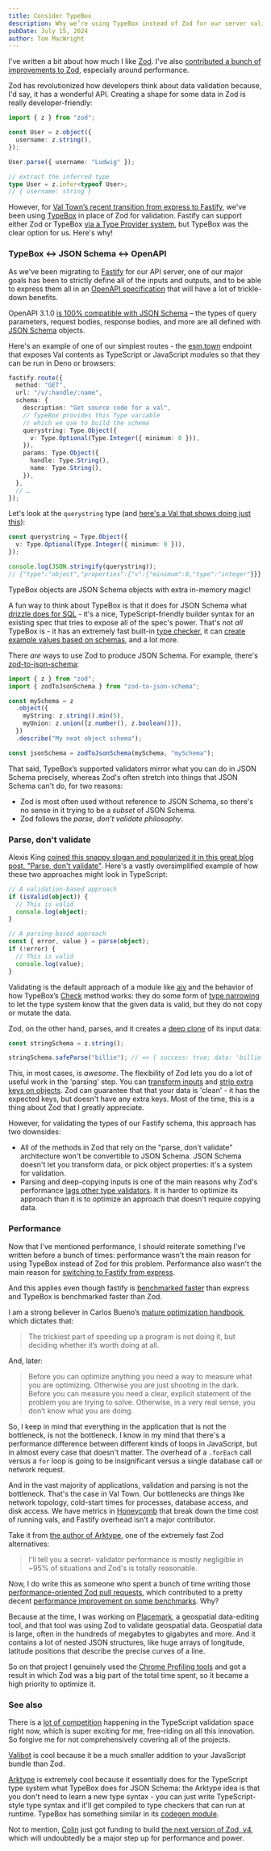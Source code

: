 ```yaml
---
title: Consider TypeBox
description: Why we’re using TypeBox instead of Zod for our server validation layer
pubDate: July 15, 2024
author: Tom MacWright
---
```


I've written a bit about how much I like [Zod](https://zod.dev/). I've also [contributed a bunch of improvements to Zod](https://github.com/colinhacks/zod/pulls?q=is%3Apr+author%3Atmcw+is%3Aclosed), especially around performance.

Zod has revolutionized how developers think about data validation because, I'd say, it has a wonderful API. Creating a shape for some data in Zod is really developer-friendly:

```ts
import { z } from "zod";

const User = z.object({
  username: z.string(),
});

User.parse({ username: "Ludwig" });

// extract the inferred type
type User = z.infer<typeof User>;
// { username: string }
```

However, for [Val Town’s recent transition from express to Fastify](https://blog.val.town/blog/fastify/), we've been using [TypeBox](https://github.com/sinclairzx81/typebox) in place of Zod for validation. Fastify can support either Zod or TypeBox [via a Type Provider system](https://fastify.dev/docs/latest/Reference/Type-Providers/), but TypeBox was the clear option for us. Here's why!

### TypeBox ↔ JSON Schema ↔ OpenAPI

As we've been migrating to [Fastify](https://fastify.io/) for our API server, one of our major goals has been to strictly define all of the inputs and outputs, and to be able to express them all in an [OpenAPI specification](https://en.wikipedia.org/wiki/OpenAPI_Specification) that will have a lot of trickle-down benefits.

OpenAPI 3.1.0 [is 100% compatible with JSON Schema](https://www.openapis.org/blog/2021/02/18/openapi-specification-3-1-released) – the types of query parameters, request bodies, response bodies, and more are all defined with [JSON Schema](https://json-schema.org/) objects.

Here's an example of one of our simplest routes - the [esm.town](https://docs.val.town/api/esm-town/) endpoint that exposes Val contents as TypeScript or JavaScript modules so that they can be run in Deno or browsers:

```ts
fastify.route({
  method: "GET",
  url: "/v/:handle/:name",
  schema: {
    description: "Get source code for a val",
    // TypeBox provides this Type variable
    // which we use to build the schema
    querystring: Type.Object({
      v: Type.Optional(Type.Integer({ minimum: 0 })),
    }),
    params: Type.Object({
      handle: Type.String(),
      name: Type.String(),
    }),
  },
  // …
});
```

Let's look at the `querystring` type (and [here's a Val that shows doing just this](https://www.val.town/v/tmcw/typeboxExample)):

```ts
const querystring = Type.Object({
  v: Type.Optional(Type.Integer({ minimum: 0 })),
});

console.log(JSON.stringify(querystring));
// {"type":"object","properties":{"v":{"minimum":0,"type":"integer"}}}
```

TypeBox objects are JSON Schema objects with extra in-memory magic!

A fun way to think about TypeBox is that it does for JSON Schema what [drizzle does for SQL](https://orm.drizzle.team/) - it's a nice, TypeScript-friendly builder syntax for an existing spec that tries to expose all of the spec's power. That's not _all_ TypeBox is -
it has an extremely fast built-in [type checker](https://github.com/sinclairzx81/typebox?tab=readme-ov-file#typecheck),
it can [create example values based on schemas](https://github.com/sinclairzx81/typebox?tab=readme-ov-file#values), and a lot more.

There _are_ ways to use Zod to produce JSON Schema. For example, there's [zod-to-json-schema](https://github.com/StefanTerdell/zod-to-json-schema):

```ts
import { z } from "zod";
import { zodToJsonSchema } from "zod-to-json-schema";

const mySchema = z
  .object({
    myString: z.string().min(5),
    myUnion: z.union([z.number(), z.boolean()]),
  })
  .describe("My neat object schema");

const jsonSchema = zodToJsonSchema(mySchema, "mySchema");
```

That said, TypeBox’s supported validators mirror what you can do in JSON Schema precisely, whereas Zod's often stretch into things that JSON Schema can't do, for two reasons:

- Zod is most often used without reference to JSON Schema, so there's no sense in it trying to be a _subset_ of JSON Schema.
- Zod follows the _parse, don't validate philosophy_.

### Parse, don't validate

Alexis King [coined this snappy slogan and popularized it in this great blog post, "Parse, don't validate"](https://lexi-lambda.github.io/blog/2019/11/05/parse-don-t-validate/). Here's a vastly oversimplified example of how these two approaches might look in TypeScript:

```ts
// A validation-based approach
if (isValid(object)) {
  // This is valid
  console.log(object);
}

// A parsing-based approach
const { error, value } = parse(object);
if (!error) {
  // This is valid
  console.log(value);
}
```

Validating is the default approach of a module like [ajv](https://ajv.js.org/guide/typescript.html#utility-types-for-schemas) and the behavior of how TypeBox’s [Check](https://github.com/sinclairzx81/typebox?tab=readme-ov-file#check) method works: they do some form of [type narrowing](https://www.typescriptlang.org/docs/handbook/2/narrowing.html) to let the type system know that the given data is valid, but they do not copy or mutate the data.

Zod, on the other hand, parses, and it creates a [deep clone](https://zod.dev/?id=parse) of its input data:

```ts
const stringSchema = z.string();

stringSchema.safeParse("billie"); // => { success: true; data: 'billie' }
```

This, in most cases, is _awesome_. The flexibility of Zod lets you do a lot of useful work in the 'parsing' step. You can [transform inputs](https://zod.dev/?id=transform) and [strip extra keys on objects](https://zod.dev/?id=strip). Zod can guarantee that that your data is 'clean' - it has the expected keys, but doesn't have any extra keys. Most of the time, this is a thing about Zod that I greatly appreciate.

However, for validating the types of our Fastify schema, this approach has two downsides:

- All of the methods in Zod that rely on the "parse, don't validate" architecture won't be convertible to JSON Schema. JSON Schema doesn't let you transform data, or pick object properties: it's a system for validation.
- Parsing and deep-copying inputs is one of the main reasons why Zod's performance [lags other type validators](https://moltar.github.io/typescript-runtime-type-benchmarks/). It is harder to optimize its approach than it is to optimize an approach that doesn't require copying data.

### Performance

Now that I've mentioned performance, I should reiterate something I've written before a bunch of times: performance wasn't the main reason for using TypeBox instead of Zod for this problem. Performance also wasn't the main reason for [switching to Fastify from express](https://blog.val.town/blog/fastify/).

And this applies even though fastify is [benchmarked faster](https://fastify.dev/benchmarks/) than express and TypeBox is benchmarked faster than Zod.

I am a strong believer in Carlos Bueno’s [mature optimization handbook](https://carlos.bueno.org/optimization/), which dictates that:

> The trickiest part of speeding up a program is not doing it, but deciding whether it’s worth doing at all.

And, later:

> Before you can optimize anything you need a way to measure what you are optimizing. Otherwise you are just shooting in the dark. Before you can measure you need a clear, explicit statement of the problem you are trying to solve. Otherwise, in a very real sense, you don’t know what you are doing.

So, I keep in mind that everything in the application that is not the bottleneck, is not the bottleneck. I know in my mind that there's a performance difference between different kinds of loops in JavaScript, but in almost every case that doesn't matter.
The overhead of a `.forEach` call versus a `for` loop is going to be
insignificant versus a single database call or network request.

And in the vast majority of applications, validation and parsing is
not the bottleneck. That's the case in Val Town. Our bottlenecks are things like network topology, cold-start times for processes, database access, and disk access. We have metrics in [Honeycomb](https://www.honeycomb.io/) that break down the time cost of running vals, and Fastify overhead isn't a major contributor.

Take it from [the author of Arktype](https://www.reddit.com/r/typescript/comments/17cmt0q/comment/k5rcmvi/), one of the extremely fast Zod alternatives:

> I'll tell you a secret- validator performance is mostly negligible in ~95% of situations and Zod's is totally reasonable.

Now, I do write this as someone who spent a bunch of time writing those [performance-oriented Zod pull requests](https://github.com/colinhacks/zod/pulls?q=is%3Apr+author%3Atmcw+is%3Aclosed), which contributed to a pretty decent [performance improvement on some benchmarks](https://observablehq.com/@tmcw/zod-perf-by-versions). Why?

Because at the time, I was working on [Placemark](https://play.placemark.io/), a geospatial data-editing tool, and that tool was using Zod to validate geospatial data. Geospatial data is large, often in the hundreds of megabytes to gigabytes and more. And it contains a lot of nested JSON structures, like huge arrays of longitude, latitude positions that describe the precise curves of a line.

So on that project I genuinely used the [Chrome Profiling tools](https://developer.chrome.com/docs/devtools/performance) and got a result in which Zod was a big part of the total time spent, so it became a high priority to optimize it.

### See also

There is a [lot of competition](https://npmtrends.com/@badrap/valita-vs-@sinclair/typebox-vs-arktype-vs-valibot-vs-zod) happening in the TypeScript validation space right now, which is super exciting for me, free-riding on all this innovation. So forgive me for not comprehensively covering all of the projects.

[Valibot](https://github.com/fabian-hiller/valibot) is cool because it be a much smaller addition to your JavaScript bundle than Zod.

[Arktype](https://github.com/arktypeio/arktype) is extremely cool because it essentially does for the TypeScript type system what TypeBox does for JSON Schema: the Arktype idea is that you don't need to learn a new type syntax - you can just write TypeScript-style type syntax and it'll get compiled to type checkers that can run at runtime. TypeBox has something similar in its [codegen module](https://github.com/sinclairzx81/typebox-codegen).

Not to mention, [Colin](https://x.com/colinhacks) just got funding to build [the next version of Zod, v4](https://zod.dev/blog/clerk-fellowship), which will undoubtedly be a major step up for performance and power.
